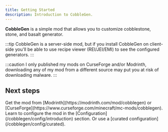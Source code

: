 ```yaml
---
title: Getting Started
description: Introduction to CobbleGen.
---
```



**CobbleGen** is a simple mod that allows you to customize cobblestone, stone, and basalt generator.

:::tip
CobbleGen is a server-side mod, but if you install CobbleGen on client-side you'll be able to use recipe viewer (REI/JEI/EMI) to see the configured generators.
:::

:::caution
I only published my mods on CurseForge and/or Modrinth, downloading any of my mod from a different source may put you at risk of downloading malware.
:::

## Next steps

<CardGrid stagger>
	<Card title="Download" icon="download">
    Get the mod from [Modrinth](https://modrinth.com/mod/cobblegen) or [CurseForge](https://www.curseforge.com/minecraft/mc-mods/cobblegen).
	</Card>
	<Card title="Configure the mod" icon="pencil">
    Learn to configure the mod in the [Configuration](/cobblegen/config/introduction) section.
	</Card>
	<Card title="Curated" icon="approve-check-circle">
    Or use a [curated configuration](/cobblegen/config/curated).
	</Card>
</CardGrid>
